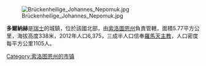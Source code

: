 [[Image:Brückenheilige_Johannes_Nepomuk.jpg|right]]

'''多爾納赫'''是[[瑞士|瑞士]]的城鎮，位於該國北部，由[[索洛圖恩州|索洛圖恩州]]負責管轄，面積5.77平方公里，海拔高度338米，2012年人口6,375，三成半人口信奉[[羅馬天主教|羅馬天主教]]，人口密度每平方公里1105人。

{{Authority control}}
{{Switzerland-geo-stub}}
[[Category:索洛图恩州的市镇|Category:索洛图恩州的市镇]]